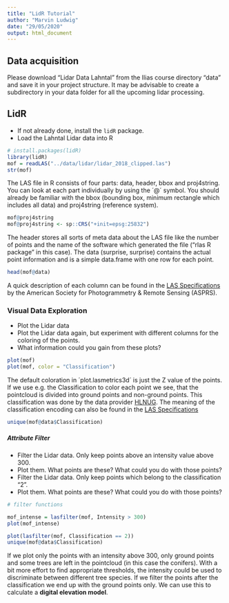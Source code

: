 ```yaml
---
title: "LidR Tutorial"
author: "Marvin Ludwig"
date: "29/05/2020"
output: html_document
---
```


## Data acquisition

Please download "Lidar Data Lahntal" from the Ilias course directory "data" and save it in your project structure.
It may be advisable to create a subdirectory in your data folder for all the upcoming lidar processing.

## LidR

* If not already done, install the `lidR` package.
* Load the Lahntal Lidar data into R

```r
# install.packages(lidR)
library(lidR)
mof = readLAS("../data/lidar/lidar_2018_clipped.las")
str(mof)
```

The LAS file in R consists of four parts: data, header, bbox and proj4string. You can look at each part individually by using the ´@´ symbol. You should already be familiar with the bbox (bounding box, minimum rectangle which includes all data) and proj4string (reference system).

```r
mof@proj4string
mof@proj4string <- sp::CRS("+init=epsg:25832")
```

The header stores all sorts of meta data about the LAS file like the number of points and the name of the software which generated the file ("rlas R package" in this case). The data (surprise, surprise) contains the actual point information and is a simple data.frame with one row for each point. 

```r
head(mof@data)
```

A quick description of each column can be found in the [LAS Specifications](http://www.asprs.org/wp-content/uploads/2010/12/LAS_1_4_r13.pdf) by the American Society for Photogrammetry & Remote Sensing (ASPRS).

### Visual Data Exploration

* Plot the Lidar data
* Plot the Lidar data again, but experiment with different columns for the coloring of the points.
* What information could you gain from these plots?

```r
plot(mof)
plot(mof, color = "Classification")
```

The default coloration in ´plot.lasmetrics3d´ is just the Z value of the points. If we use e.g. the Classification to color each point we see, that the pointcloud is divided into ground points and non-ground points. This classification was done by the data provider [HLNUG](https://www.hlnug.de/). The meaning of the classification encoding can also be found in the [LAS Specifications](http://www.asprs.org/wp-content/uploads/2010/12/LAS_1_4_r13.pdf)

```r
unique(mof@data$Classification)
```



##### Attribute Filter

* Filter the Lidar data. Only keep points above an intensity value above 300.
* Plot them. What points are these? What could you do with those points?
* Filter the Lidar data. Only keep points which belong to the classification "2".
* Plot them. What points are these? What could you do with those points?

```r
# filter functions

mof_intense = lasfilter(mof, Intensity > 300)
plot(mof_intense)

plot(lasfilter(mof, Classification == 2))
unique(mof@data$Classification)
```

If we plot only the points with an intensity above 300, only ground points and some trees are left in the pointcloud (in this case the conifers). With a bit more effort to find appropriate thresholds, the intensity could be used to discriminate between different tree species. If we filter the points after the classification we end up with the ground points only. We can use this to calculate a **digital elevation model**.

